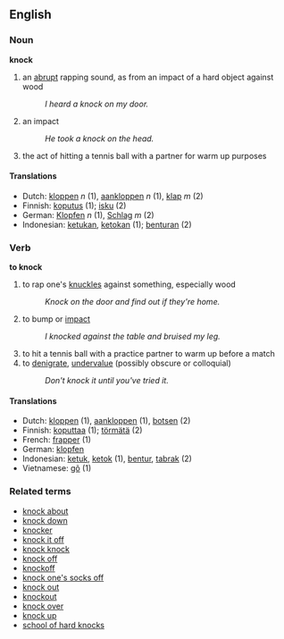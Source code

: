 ==English==

===Noun===
'''knock'''

#an [[abrupt]] rapping sound, as from an impact of a hard object against wood
#:''I heard a knock on my door.''
#an impact
#:''He took a knock on the head.''
#the act of hitting a tennis ball with a partner for warm up purposes

====Translations====
*Dutch: [[kloppen]] ''n'' (1), [[aankloppen]] ''n'' (1), [[klap]] ''m'' (2)
*Finnish: [[koputus]] (1); [[isku]] (2)
*German: [[Klopfen]] ''n'' (1), [[Schlag]] ''m'' (2)
*Indonesian: [[ketukan]], [[ketokan]] (1); [[benturan]] (2)

===Verb===
'''to knock'''

#to rap one's [[knuckle]]s against something, especially wood
#:''Knock on the door and find out if they're home.''
#to bump or [[impact]]
#:''I knocked against the table and bruised my leg.''
#to hit a tennis ball with a practice partner to warm up before a match
# to [[denigrate]], [[undervalue]] (possibly obscure or colloquial)
#:''Don't knock it until you've tried it.''

====Translations====
*Dutch: [[kloppen]] (1), [[aankloppen]] (1), [[botsen]] (2)
*Finnish: [[koputtaa]] (1); [[törmätä]] (2)
*French: [[frapper]] (1)
*German: [[klopfen]]
*Indonesian: [[ketuk]], [[ketok]] (1), [[bentur]], [[tabrak]] (2)
*Vietnamese: [[gõ]] (1)

===Related terms===
*[[knock about]]
*[[knock down]]
*[[knocker]]
*[[knock it off]]
*[[knock knock]]
*[[knock off]]
*[[knockoff]]
*[[knock one's socks off]]
*[[knock out]]
*[[knockout]]
*[[knock over]]
*[[knock up]]
*[[school of hard knocks]]